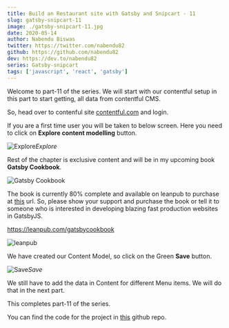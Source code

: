 ```yaml
---
title: Build an Restaurant site with Gatsby and Snipcart - 11
slug: gatsby-snipcart-11
image: ./gatsby-snipcart-11.jpg
date: 2020-05-14
author: Nabendu Biswas
twitter: https://twitter.com/nabendu82
github: https://github.com/nabendu82
dev: https://dev.to/nabendu82
series: Gatsby-snipcart
tags: ['javascript', 'react', 'gatsby']
---
```


Welcome to part-11 of the series. We will start with our contentful setup in this part to start getting, all data from contentful CMS.

So, head over to contenful site [contentful.com](https://www.contentful.com/) and login.

If you are a first time user you will be taken to below screen. Here you need to click on **Explore content modelling** button.

![Explore](https://res.cloudinary.com/dxkxvfo2o/image/upload/v1589998811/restro-11andUp/11/1_ahh1b4.png)*Explore*

Rest of the chapter is exclusive content and will be in my upcoming book **Gatsby Cookbook**.

<div className={styles.image__small}>

![Gatsby Cookbook](https://res.cloudinary.com/dxkxvfo2o/image/upload/v1589892514/Gatsby_rnjo2t.png)

</div>

The book is currently 80% complete and available on leanpub to purchase at [this](https://leanpub.com/gatsbycookbook) url. So, please show your support and purchase the book or tell it to someone who is interested in developing blazing fast production websites in GatsbyJS.

https://leanpub.com/gatsbycookbook

![leanpub](https://res.cloudinary.com/dxkxvfo2o/image/upload/v1591207471/dev30andUp/leanpub_kfrpls.png)

We have created our Content Model, so click on the Green **Save** button.

![Save](https://res.cloudinary.com/dxkxvfo2o/image/upload/v1589998811/restro-11andUp/11/18_cedbtp.png)*Save*

We still have to add the data in Content for different Menu items. We will do that in the next part.

This completes part-11 of the series.

You can find the code for the project in [this](https://github.com/nabendu82/restaurant-gatsby) github repo.
